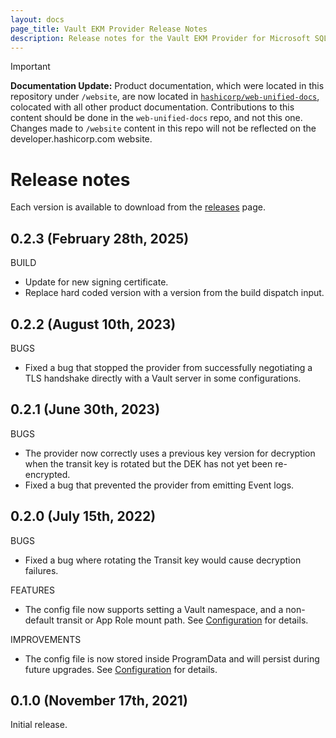 ```yaml
---
layout: docs
page_title: Vault EKM Provider Release Notes
description: Release notes for the Vault EKM Provider for Microsoft SQL Server.
---
```


> [!IMPORTANT]  
> **Documentation Update:** Product documentation, which were located in this repository under `/website`, are now located in [`hashicorp/web-unified-docs`](https://github.com/hashicorp/web-unified-docs), colocated with all other product documentation. Contributions to this content should be done in the `web-unified-docs` repo, and not this one. Changes made to `/website` content in this repo will not be reflected on the developer.hashicorp.com website.

# Release notes

Each version is available to download from the
[releases](https://releases.hashicorp.com/vault-mssql-ekm-provider/) page.

##  0.2.3 (February 28th, 2025)

BUILD

* Update for new signing certificate.
* Replace hard coded version with a version from the build dispatch input.

## 0.2.2 (August 10th, 2023)

BUGS

* Fixed a bug that stopped the provider from successfully negotiating a TLS handshake directly with a Vault server in some configurations.

## 0.2.1 (June 30th, 2023)

BUGS

* The provider now correctly uses a previous key version for decryption when the transit key is rotated but the DEK has not yet been re-encrypted.
* Fixed a bug that prevented the provider from emitting Event logs.

## 0.2.0 (July 15th, 2022)

BUGS

* Fixed a bug where rotating the Transit key would cause decryption failures.

FEATURES

* The config file now supports setting a Vault namespace, and a non-default transit or App Role mount path. See [Configuration][config] for details.

IMPROVEMENTS

* The config file is now stored inside ProgramData and will persist during future upgrades. See [Configuration][config] for details.

## 0.1.0 (November 17th, 2021)

Initial release.

[config]: /vault/docs/platform/mssql/configuration
